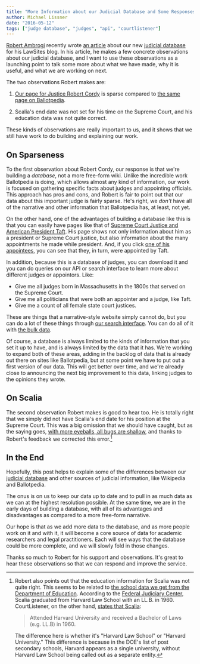 ```yaml
---
title: "More Information about our Judicial Database and Some Responses to Feedback"
author: Michael Lissner
date: "2016-05-12"
tags: ["judge database", "judges", "api", "courtlistener"]
---
```



[Robert Ambrogi][bob] recently wrote [an article][r] about our new [judicial database][jdb] for his LawSites blog. In his article, he makes a few concrete observations about our judicial database, and I want to use these observations as a launching point to talk some more about what we have made, why it is useful, and what we are working on next.

The two observations Robert makes are:

1. [Our page for Justice Robert Cordy][jrc] is sparse compared to [the same page on Ballotpedia][baller].

1. Scalia's end date was not set for his time on the Supreme Court, and his education data was not quite correct.

These kinds of observations are really important to us, and it shows that we still have work to do building and explaining our work.


## On Sparseness

To the first observation about Robert Cordy, our response is that we're building a *database*, not a more free-form wiki. Unlike the incredible work Ballotpedia is doing, which allows almost any kind of information, our work is focused on gathering specific facts about judges and appointing officials. This approach has pros and cons, and Robert is fair to point out that our data about this important judge is fairly sparse. He's right, we *don't* have all of the narrative and other information that Ballotpedia has, at least, not yet.

On the other hand, one of the advantages of building a database like this is that you can easily have pages like that of [Supreme Court Justice and American President Taft][t]. His page shows not only information about him as a president or Supreme Court justice, but also information about the many appointments he made while president. And, if you click [one of his appointees][app], you can see that they, in turn, were appointed by Taft.

In addition, because this is a database of judges, you can download it and you can do queries on our API or search interface to learn more about different judges or appointors. Like:

 - Give me all judges born in Massachusetts in the 1800s that served on the Supreme Court.
 - Give me all politicians that were both an appointer and a judge, like Taft.
 - Give me a count of all female state court justices.

These are things that a narrative-style website simply cannot do, but you can do a lot of these things through [our search interface][psearch]. You can do all of it with [the bulk data][bulk].

Of course, a database is always limited to the kinds of information that you set it up to have, and is always limited by the data that it has. We're working to expand both of these areas, adding in the backlog of data that is already out there on sites like Ballotpedia, but at some point we have to put out a first version of our data. This will get better over time, and we're already close to announcing the next big improvement to this data, linking judges to the opinions they wrote.


## On Scalia

The second observation Robert makes is good to hear too. He is totally right that we simply did not have Scalia's end date for his position at the Supreme Court. This was a big omission that we should have caught, but as the saying goes, [with more eyeballs, all bugs are shallow][eyes], and thanks to Robert's feedback we corrected this error.[^1]


## In the End

Hopefully, this post helps to explain some of the differences between our [judicial database][jdb] and other sources of judicial information, like Wikipedia and Ballotpedia.

The onus is on us to keep our data up to date and to pull in as much data as we can at the highest resolution possible. At the same time, we are in the early days of building a database, with all of its advantages and disadvantages as compared to a more free-form narrative.

Our hope is that as we add more data to the database, and as more people work on it and with it, it will become a core source of data for academic researchers and legal practitioners. Each will see ways that the database could be more complete, and we will slowly fold in those changes.

Thanks so much to Robert for his support and observations. It's great to hear these observations so that we can respond and improve the service.

[^1]: Robert also points out that the education information for Scalia was not quite right. This seems to be related to [the school data we get from the Department of Education][doe]. According to the [Federal Judiciary Center][fjc], Scalia graduated from Harvard Law School with an LL.B. in 1960. CourtListener, on the other hand, [states that Scalia][scalia]:

      > Attended Harvard University and received a Bachelor of Laws (e.g. LL.B) in 1960.

      The difference here is whether it's "Harvard Law School" or "Harvard University." This difference is because in the DOE's list of post secondary schools, Harvard appears as a single university, without Harvard Law School being called out as a separate entity.


[fjc]: http://www.fjc.gov/servlet/nGetInfo?jid=2108&cid=999&ctype=na&instate=na
[bob]: http://www.lawsitesblog.com/about
[r]: http://www.lawsitesblog.com/2016/05/free-law-project-nationwide-database-judges.html
[jdb]: /datasets#judges-db
[baller]: https://ballotpedia.org
[t]: https://www.courtlistener.com/person/26/william-howard-taft/
[app]: https://www.courtlistener.com/person/1990/horace-harmon-lurton/
[eyes]: https://en.wikipedia.org/wiki/Linus%27s_Law
[doe]: https://inventory.data.gov/dataset/032e19b4-5a90-41dc-83ff-6e4cd234f565/resource/38625c3d-5388-4c16-a30f-d105432553a4
[scalia]: https://www.courtlistener.com/person/2852/antonin-scalia/
[jrc]: https://www.courtlistener.com/person/4722/robert-j-cordy/
[psearch]: https://www.courtlistener.com/?type=p
[bulk]: https://www.courtlistener.com/api/bulk-info/#judge-data
